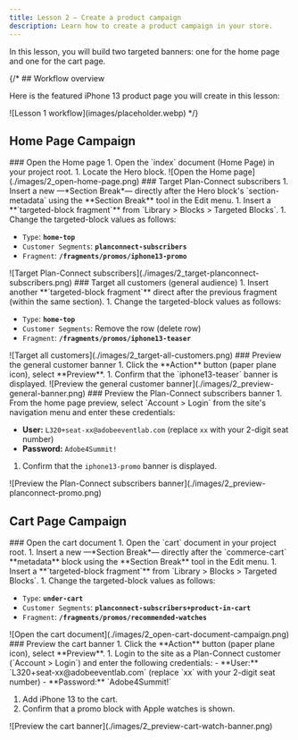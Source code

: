 ```yaml
---
title: Lesson 2 — Create a product campaign
description: Learn how to create a product campaign in your store.
---
```



In this lesson, you will build two targeted banners: one for the home page and one for the cart page.

{/* ## Workflow overview

Here is the featured iPhone 13 product page you will create in this lesson:

<Diagram caption="Lesson 1 workflow">
  ![Lesson 1 workflow](images/placeholder.webp)
</Diagram> */}

## Home Page Campaign

<Tasks>

<Task>
### Open the Home page

<Steps>
1. Open the `index` document (Home Page) in your project root.
1. Locate the Hero block.
</Steps>

<Diagram caption="Open the Home page">
  ![Open the Home page](./images/2_open-home-page.png)
</Diagram>

</Task>

<Task>
### Target Plan-Connect subscribers

<Steps>
1. Insert a new —*Section Break*— directly after the Hero block's `section-metadata` using the **Section Break** tool in the Edit menu.
1. Insert a **`targeted-block fragment`** from `Library > Blocks > Targeted Blocks`.
1. Change the targeted-block values as follows:

   - `Type`: **`home-top`**
   - `Customer Segments`: **`planconnect-subscribers`**
   - `Fragment`: **`/fragments/promos/iphone13-promo`**
</Steps>

<Diagram caption="Target Plan-Connect subscribers">
  ![Target Plan-Connect subscribers](./images/2_target-planconnect-subscribers.png)
</Diagram>

</Task>

<Task>
### Target all customers (general audience)

<Steps>
1. Insert another **`targeted-block fragment`** direct after the previous fragment (within the same section).
1. Change the targeted-block values as follows:

   - `Type`: **`home-top`**
   - `Customer Segments`: Remove the row (delete row)
   - `Fragment`: **`/fragments/promos/iphone13-teaser`**
</Steps>

<Diagram caption="Target all customers">
  ![Target all customers](./images/2_target-all-customers.png)
</Diagram>

</Task>

<Task>
### Preview the general customer banner

<Steps>
1. Click the **Action** button (paper plane icon), select **Preview**.
1. Confirm that the `iphone13-teaser` banner is displayed.

</Steps>

<Diagram caption="Preview the general customer banner">
  ![Preview the general customer banner](./images/2_preview-general-banner.png)
</Diagram>

</Task>

<Task>
### Preview the Plan-Connect subscribers banner

<Steps>
1. From the home page preview, select `Account > Login` from the site's navigation menu and enter these credentials:

   - **User:** `L320+seat-xx@adobeeventlab.com` (replace `xx` with your 2-digit seat number)
   - **Password:** `Adobe4Summit!`

1. Confirm that the `iphone13-promo` banner is displayed.
</Steps>

<Diagram caption="Preview the Plan-Connect subscribers banner">
  ![Preview the Plan-Connect subscribers banner](./images/2_preview-planconnect-promo.png)
</Diagram>

</Task>

## Cart Page Campaign

<Task>
### Open the cart document

<Steps>
1. Open the `cart` document in your project root.
1. Insert a new —*Section Break*— directly after the `commerce-cart` **metadata** block using the **Section Break** tool in the Edit menu.
1. Insert a **`targeted-block fragment`** from `Library > Blocks > Targeted Blocks`.
1. Change the targeted-block values as follows:

   - `Type`: **`under-cart`**
   - `Customer Segments`: **`planconnect-subscribers+product-in-cart`**
   - `Fragment`: **`/fragments/promos/recommended-watches`**
</Steps>

<Diagram caption="Open the cart document">
  ![Open the cart document](./images/2_open-cart-document-campaign.png)
</Diagram>

</Task>

<Task>
### Preview the cart banner

<Steps>
1. Click the **Action** button (paper plane icon), select **Preview**.
1. Login to the site as a Plan-Connect customer (`Account > Login`) and enter the following credentials:
   - **User:** `L320+seat-xx@adobeeventlab.com` (replace `xx` with your 2-digit seat number)
   - **Password:** `Adobe4Summit!`

1. Add iPhone 13 to the cart.
1. Confirm that a promo block with Apple watches is shown.
</Steps>

<Diagram caption="Preview the cart banner">
  ![Preview the cart banner](./images/2_preview-cart-watch-banner.png)
</Diagram>

</Task>

</Tasks>